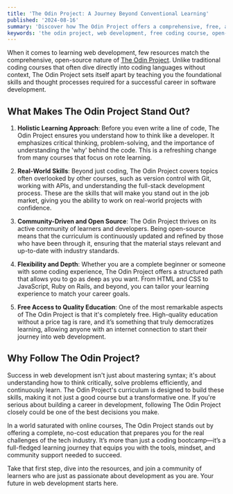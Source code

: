 ```yaml
---
title: 'The Odin Project: A Journey Beyond Conventional Learning'
published: '2024-08-16'
summary: 'Discover how The Odin Project offers a comprehensive, free, and open-source path to mastering web development. Learn critical skills beyond coding, including problem-solving, version control, and real-world project experience'
keywords: 'the odin project, web development, free coding course, open-source learning, full-stack development, real-world projects, programming education, coding skills, learn to code, software development'
---
```


When it comes to learning web development, few resources match the comprehensive, open-source nature of [The Odin Project](https://www.theodinproject.com/). Unlike traditional coding courses that often dive directly into coding languages without context, The Odin Project sets itself apart by teaching you the foundational skills and thought processes required for a successful career in software development.

## What Makes The Odin Project Stand Out?

1. **Holistic Learning Approach**:
Before you even write a line of code, The Odin Project ensures you understand how to think like a developer. It emphasizes critical thinking, problem-solving, and the importance of understanding the 'why' behind the code. This is a refreshing change from many courses that focus on rote learning.

2. **Real-World Skills**:
Beyond just coding, The Odin Project covers topics often overlooked by other courses, such as version control with Git, working with APIs, and understanding the full-stack development process. These are the skills that will make you stand out in the job market, giving you the ability to work on real-world projects with confidence.

3. **Community-Driven and Open Source**:
The Odin Project thrives on its active community of learners and developers. Being open-source means that the curriculum is continuously updated and refined by those who have been through it, ensuring that the material stays relevant and up-to-date with industry standards.

4. **Flexibility and Depth**:
Whether you are a complete beginner or someone with some coding experience, The Odin Project offers a structured path that allows you to go as deep as you want. From HTML and CSS to JavaScript, Ruby on Rails, and beyond, you can tailor your learning experience to match your career goals.

5. **Free Access to Quality Education**:
One of the most remarkable aspects of The Odin Project is that it's completely free. High-quality education without a price tag is rare, and it’s something that truly democratizes learning, allowing anyone with an internet connection to start their journey into web development.

## Why Follow The Odin Project?
Success in web development isn't just about mastering syntax; it's about understanding how to think critically, solve problems efficiently, and continuously learn. The Odin Project's curriculum is designed to build these skills, making it not just a good course but a transformative one. If you're serious about building a career in development, following The Odin Project closely could be one of the best decisions you make.

In a world saturated with online courses, The Odin Project stands out by offering a complete, no-cost education that prepares you for the real challenges of the tech industry. It’s more than just a coding bootcamp—it’s a full-fledged learning journey that equips you with the tools, mindset, and community support needed to succeed.

Take that first step, dive into the resources, and join a community of learners who are just as passionate about development as you are. Your future in web development starts here.
